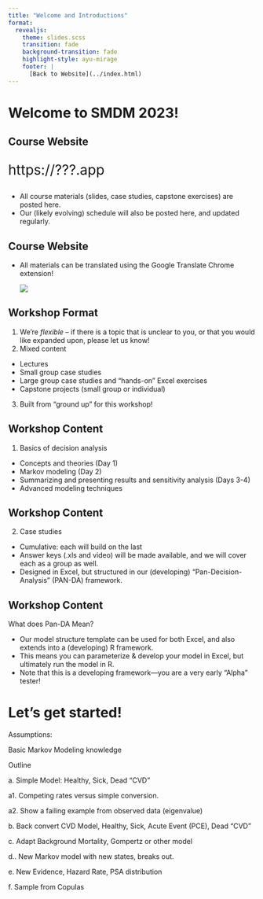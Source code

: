 ```yaml
---
title: "Welcome and Introductions"
format:
  revealjs:
    theme: slides.scss
    transition: fade
    background-transition: fade
    highlight-style: ayu-mirage
    footer: |
      [Back to Website](../index.html)
---
```


# Welcome to SMDM 2023!

## Course Website

::: {style="font-size: 2.0em"}
https://???.app
:::

::: incremental
-   All course materials (slides, case studies, capstone exercises) are posted here.
-   Our (likely evolving) schedule will also be posted here, and updated regularly.
:::

## Course Website

-   All materials can be translated using the Google Translate Chrome extension!

    ![](images/paste-DF59E3FF.png)

## Workshop Format

1.  We're *flexible* -- if there is a topic that is unclear to you, or that you would like expanded upon, please let us know!
2.  Mixed content

-   Lectures
-   Small group case studies
-   Large group case studies and "hands-on" Excel exercises
-   Capstone projects (small group or individual)

3.  Built from "ground up" for this workshop!

## Workshop Content

1.  Basics of decision analysis

-   Concepts and theories (Day 1)
-   Markov modeling (Day 2)
-   Summarizing and presenting results and sensitivity analysis (Days 3-4)
-   Advanced modeling techniques

## Workshop Content

2.  Case studies

-   Cumulative: each will build on the last
-   Answer keys (.xls and video) will be made available, and we will cover each as a group as well.
-   Designed in Excel, but structured in our (developing) "Pan-Decision-Analysis" (PAN-DA) framework.

## Workshop Content

What does Pan-DA Mean?

::: incremental
-   Our model structure template can be used for both Excel, and also extends into a (developing) R framework.
-   This means you can parameterize & develop your model in Excel, but ultimately run the model in R.
-   Note that this is a developing framework---you are a very early "Alpha" tester!
:::

# Let's get started!

Assumptions:

Basic Markov Modeling knowledge

Outline

a\. Simple Model: Healthy, Sick, Dead "CVD"

a1. Competing rates versus simple conversion.

a2. Show a failing example from observed data (eigenvalue)

b\. Back convert CVD Model, Healthy, Sick, Acute Event (PCE), Dead "CVD"

c\. Adapt Background Mortality, Gompertz or other model

d.. New Markov model with new states, breaks out.

e\. New Evidence, Hazard Rate, PSA distribution

f\. Sample from Copulas
